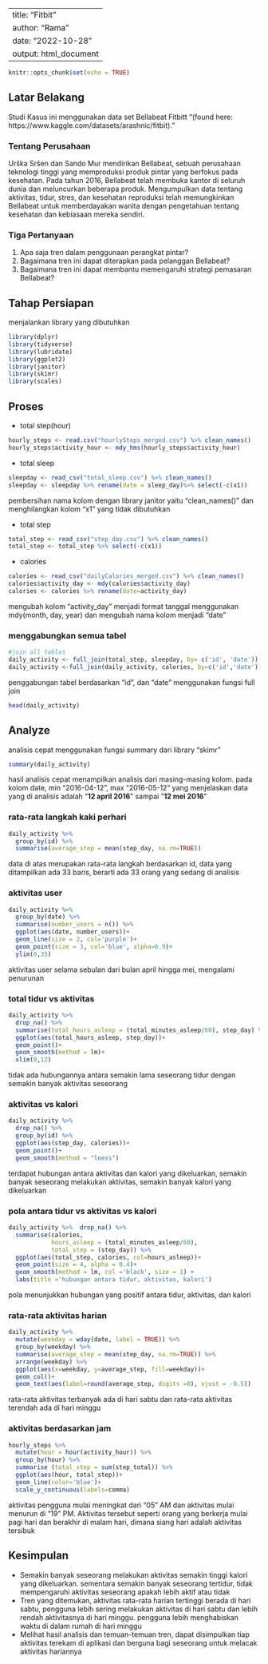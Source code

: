 
---
title: "Fitbit"
author: "Rama"
date: "2022-10-28"
output: html_document
---

```{r setup, include=FALSE}
knitr::opts_chunk$set(echo = TRUE)
```

## Latar Belakang 

Studi Kasus ini menggunakan data set  Bellabeat Fitbitt "(found here: https://www.kaggle.com/datasets/arashnic/fitbit)." 

### Tentang Perusahaan

Urška Sršen dan Sando Mur mendirikan Bellabeat, sebuah perusahaan teknologi tinggi yang memproduksi produk pintar yang berfokus pada kesehatan. Pada tahun 2016, Bellabeat telah membuka kantor di seluruh dunia dan meluncurkan beberapa produk. Mengumpulkan data tentang aktivitas, tidur, stres, dan kesehatan reproduksi telah memungkinkan Bellabeat untuk memberdayakan wanita dengan pengetahuan tentang kesehatan dan kebiasaan mereka sendiri.

### Tiga Pertanyaan
1.	Apa saja tren dalam penggunaan perangkat pintar?
2.	Bagaimana tren ini dapat diterapkan pada pelanggan Bellabeat?
3.	Bagaimana tren ini dapat membantu memengaruhi strategi pemasaran Bellabeat?

## Tahap Persiapan
menjalankan library yang dibutuhkan
```{r}
library(dplyr)
library(tidyverse)
library(lubridate)
library(ggplot2)
library(janitor)
library(skimr)
library(scales)
```

## Proses


- total step(hour)
```{r}
hourly_steps <- read.csv("hourlySteps_merged.csv") %>% clean_names()
hourly_steps$activity_hour <- mdy_hms(hourly_steps$activity_hour)

```

- total sleep
```{r}
sleepday <- read_csv("total_sleep.csv") %>% clean_names()
sleepday <- sleepday %>% rename(date = sleep_day)%>% select(-c(x1))

```
pembersihan nama kolom dengan library janitor yaitu "clean_names()" dan menghilangkan kolom "x1" yang tidak dibutuhkan

- total step
```{r}
total_step <- read_csv("step_day.csv") %>% clean_names()
total_step <- total_step %>% select(-c(x1))
```
- calories
```{r}
calories <- read_csv("dailyCalories_merged.csv") %>% clean_names()
calories$activity_day <- mdy(calories$activity_day)
calories <- calories %>% rename(date=activity_day)
```
mengubah kolom "activity_day" menjadi format tanggal menggunakan mdy(month, day, year) dan mengubah nama kolom menjadi "date"


### menggabungkan semua tabel
```{r}
#join all tables
daily_activity <- full_join(total_step, sleepday, by= c('id', 'date'))
daily_activity <-full_join(daily_activity, calories, by=c('id','date'))
```
penggabungan tabel berdasarkan "id", dan "date" menggunakan fungsi full join

```{r}
head(daily_activity)
```


## Analyze 

analisis cepat menggunakan fungsi summary dari library "skimr"
```{r}
summary(daily_activity)
```
hasil analisis cepat menampilkan analisis dari masing-masing kolom. pada kolom date, min "2016-04-12", max "2016-05-12" yang menjelaskan data yang di analisis adalah "**12 april 2016**" sampai "**12 mei 2016**"

### rata-rata langkah kaki perhari

```{r}
daily_activity %>% 
  group_by(id) %>% 
  summarise(average_step = mean(step_day, na.rm=TRUE))
```
data di atas merupakan rata-rata langkah berdasarkan id, data yang ditampilkan ada 33 baris, berarti ada 33 orang yang sedang di analisis

### aktivitas user
```{r message=FALSE, warning=FALSE}
daily_activity %>% 
  group_by(date) %>% 
  summarise(number_users = n()) %>% 
  ggplot(aes(date, number_users))+
  geom_line(size = 2, col='purple')+
  geom_point(size = 3, col='blue', alpha=0.9)+
  ylim(0,35)

```

aktivitas user selama sebulan dari bulan april hingga mei, mengalami penurunan 

### total tidur vs aktivitas
```{r message=FALSE, warning=FALSE}
daily_activity %>%
  drop_na() %>% 
  summarise(total_hours_asleep = (total_minutes_asleep/60), step_day) %>%
  ggplot(aes(total_hours_asleep, step_day))+
  geom_point()+
  geom_smooth(method = lm)+
  xlim(0,12)
```

tidak ada hubungannya antara semakin lama seseorang tidur dengan semakin banyak aktivitas seseorang

### aktivitas vs kalori

```{r}
daily_activity %>% 
  drop_na() %>% 
  group_by(id) %>% 
  ggplot(aes(step_day, calories))+
  geom_point()+
  geom_smooth(method = "loess")
```

terdapat hubungan antara aktivitas dan kalori yang dikeluarkan, semakin banyak seseorang melakukan aktivitas, semakin banyak kalori yang dikeluarkan 

### pola antara tidur vs aktivitas vs kalori

```{r message=FALSE, warning=FALSE}

daily_activity %>%  drop_na() %>% 
  summarise(calories,
            hours_asleep = (total_minutes_asleep/60),
            total_step = (step_day)) %>% 
  ggplot(aes(total_step, calories, col=hours_asleep))+
  geom_point(size = 4, alpha = 0.4)+
  geom_smooth(method = lm, col ='black', size = 1) +
  labs(title ='hubungan antara tidur, aktivitas, kalori')
```

pola menunjukkan hubungan yang positif antara tidur, aktivitas, dan kalori



### rata-rata aktivitas harian

```{r message=FALSE, warning=FALSE}

daily_activity %>% 
  mutate(weekday = wday(date, label = TRUE)) %>% 
  group_by(weekday) %>% 
  summarise(average_step = mean(step_day, na.rm=TRUE)) %>% 
  arrange(weekday) %>% 
  ggplot(aes(x=weekday, y=average_step, fill=weekday))+
  geom_col()+
  geom_text(aes(label=round(average_step, digits =0), vjust = -0.5))

```

rata-rata aktivitas terbanyak ada di hari sabtu dan rata-rata aktivitas terendah ada di hari minggu


### aktivitas berdasarkan jam

```{r}
hourly_steps %>% 
  mutate(hour = hour(activity_hour)) %>% 
  group_by(hour) %>% 
  summarise (total_step = sum(step_total)) %>% 
  ggplot(aes(hour, total_step))+ 
  geom_line(color='blue')+
  scale_y_continuous(labels=comma)
```

aktivitas pengguna mulai meningkat dari "05" AM dan aktivitas mulai menurun di "19" PM. Aktivitas tersebut seperti orang yang berkerja mulai pagi hari dan berakhir di malam hari, dimana siang hari adalah aktivitas tersibuk

## Kesimpulan

* Semakin banyak seseorang melakukan aktivitas semakin tinggi kalori yang dikeluarkan. sementara semakin banyak seseorang tertidur, tidak mempengaruhi aktivitas seseorang apakah lebih aktif atau tidak
* Tren yang ditemukan, aktivitas rata-rata harian tertinggi berada di hari sabtu, pengguna lebih sering melakukan aktivitas di hari sabtu dan lebih rendah aktivitasnya di hari minggu. pengguna lebih menghabiskan waktu di dalam rumah di hari minggu
* Melihat hasil analisis dan temuan-temuan tren, dapat disimpulkan tiap aktivitas terekam di aplikasi dan berguna bagi seseorang untuk melacak aktivitas hariannya
